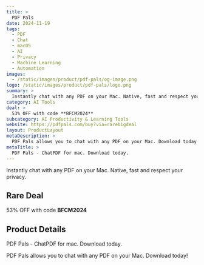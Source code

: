 ```yaml
---
title: >
  PDF Pals
date: 2024-11-19
tags:
  - PDF
  - Chat
  - macOS
  - AI
  - Privacy
  - Machine Learning
  - Automation
images:
  - /static/images/product/pdf-pals/og-image.png
logo: /static/images/product/pdf-pals/logo.png
summary: >
  Instantly chat with any PDF on your Mac. Native, fast and respect your privacy.
category: AI Tools
deal: >
  53% OFF with code **BFCM2024**
subcategory: AI Productivity & Learning Tools
website: https://pdfpals.com/buy?via=rarebigdeal
layout: ProductLayout
metaDescription: >
  PDF Pals allows you to chat with any PDF on your Mac. Download today!
metaTitle: >
  PDF Pals - ChatPDF for mac. Download today.
---
```

Instantly chat with any PDF on your Mac. Native, fast and respect your privacy.

## Rare Deal

53% OFF with code **BFCM2024**
## Product Details
PDF Pals - ChatPDF for mac. Download today.

PDF Pals allows you to chat with any PDF on your Mac. Download today!
